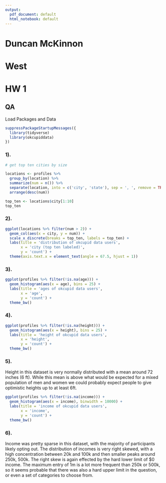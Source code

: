 ---
output:
  pdf_document: default
  html_notebook: default
---

# Duncan McKinnon
# West
# HW 1

## QA

Load Packages and Data

```{r message=FALSE, warning=FALSE}

suppressPackageStartupMessages({
  library(tidyverse)
  library(okcupiddata)
})

```

### 1).

```{r}
# get top ten cities by size

locations <- profiles %>% 
  group_by(location) %>% 
  summarize(num = n()) %>% 
  separate(location, into = c('city', 'state'), sep = ', ', remove = TRUE) %>%
  arrange(desc(num))

top_ten <- locations$city[1:10]
top_ten
```

### 2).

```{r}
ggplot(locations %>% filter(num > 2)) + 
  geom_col(aes(x = city, y = num)) +
  scale_x_discrete(breaks = top_ten, labels = top_ten) +
  labs(title = 'distribution of okcupid data users', 
       x = 'city (top ten labeled)', 
       y = 'count') +
  theme(axis.text.x = element_text(angle = 67.5, hjust = 1)) 
```

### 3).

```{r}

ggplot(profiles %>% filter(!is.na(age))) +
  geom_histogram(aes(x = age), bins = 25) + 
  labs(title = 'ages of okcupid data users', 
       x = 'age', 
       y = 'count') +
  theme_bw()
```

### 4).

```{r}

ggplot(profiles %>% filter(!is.na(height))) +
  geom_histogram(aes(x = height), bins = 25) + 
  labs(title = 'height of okcupid data users', 
       x = 'height', 
       y = 'count') +
  theme_bw()
```

### 5).

Height in this dataset is very normally distributed with a mean around 72 inches (6 ft).  While this mean is above what would be expected for a mixed population of men and women we could probably expect people to give optimistic heights up to at least 6ft.

```{r}
ggplot(profiles %>% filter(!is.na(income))) +
  geom_histogram(aes(x = income), binwidth = 10000) + 
  labs(title = 'income of okcupid data users', 
       x = 'income', 
       y = 'count') +
  theme_bw()
```

### 6).

Income was pretty sparse in this dataset, with the majority of participants likely opting out.  The distribution of incomes is very right skewed, with a high concentration between 20k and 100k and then smaller peaks around 250k, 500k.  The right skew is again effected by the hard lower limit of $0 income.  The maximum entry of 1m is a lot more frequent than 250k or 500k, so it seems probable that there was also a hard upper limit in the question, or even a set of categories to choose from.
